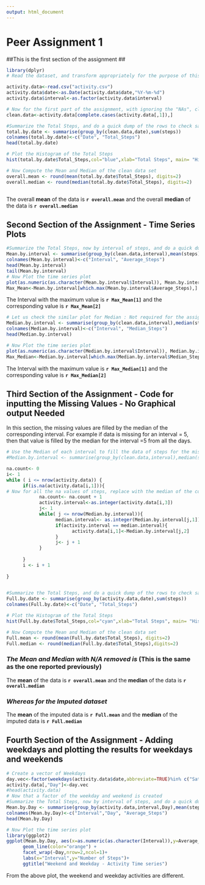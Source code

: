 ```yaml
---
output: html_document
---
```

Peer Assignment 1 
========================================
##This is the first section of the assignment ##

```r
library(dplyr)
# Read the dataset, and transform appropriately for the purpose of this assignment.

activity.data<-read.csv("activity.csv")
activity.data$date<-as.Date(activity.data$date,"%Y-%m-%d")
activity.data$interval<-as.factor(activity.data$interval)

# Now for the first part of the assignment, with ignoring the "NAs", clean the dataset
clean.data<-activity.data[complete.cases(activity.data[,1]),]

#Summarize the Total Steps, and do a quick dump of the rows to check sanity of the results.
total.by.date <- summarise(group_by(clean.data,date),sum(steps))
colnames(total.by.date)<-c("Date", "Total_Steps")
head(total.by.date)

# Plot the Histogram of the Total Steps
hist(total.by.date$Total_Steps,col="blue",xlab="Total Steps", main= "Histogram of Total Steps")

# Now Compute the Mean and Median of the clean data set
overall.mean <- round(mean(total.by.date$Total_Steps), digits=2)
overall.median <- round(median(total.by.date$Total_Steps), digits=2)



```


The overall **mean** of the data is **`r overall.mean`** and the overall **median** of the data is **`r overall.median`**

## Second Section of the Assignment - Time Series Plots ##
``` r
#Summarize the Total Steps, now by interval of steps, and do a quick dump of the rows to check sanity of the results.
Mean.by.interval <- summarise(group_by(clean.data,interval),mean(steps))
colnames(Mean.by.interval)<-c("Interval", "Average_Steps")
head(Mean.by.interval)
tail(Mean.by.interval)
# Now Plot the time series plot
plot(as.numeric(as.character(Mean.by.interval$Interval)), Mean.by.interval$Average_Steps,col="red", lwd=2,type="l", main="Average # of Steps by Interval",xlab="Interval", ylab="Average Steps")
Max_Mean<-Mean.by.interval[which.max(Mean.by.interval$Average_Steps),]
```


The Interval with the maximum value is **`r Max_Mean[1]`** and the corresponding value is  **`r Max_Mean[2]`**

``` r

# Let us check the similar plot for Median : Not required for the assignment, however !!!
Median.by.interval <- summarise(group_by(clean.data,interval),median(steps))
colnames(Median.by.interval)<-c("Interval", "Median_Steps")
head(Median.by.interval)

# Now Plot the time series plot
plot(as.numeric(as.character(Median.by.interval$Interval)), Median.by.interval$Median_Steps,col="red", lwd=2,type="l", main="Median of # of Steps by Interval",xlab="Interval", ylab="Median")
Max_Median<-Median.by.interval[which.max(Median.by.interval$Median_Steps),]

```

The Interval with the maximum value is **`r Max_Median[1]`** and the corresponding value is  **`r Max_Median[2]`**


## Third Section of the Assignment - Code for inputting the Missing Values - No Graphical output Needed ##
In this section, the missing values are filled by the median of the corresponding interval. For example if data is missing for an interval = 5, then that value is filled by the median for the interval =5 from all the days.

``` r

# Use the Median of each interval to fill the data of steps for the missing value across the board.
#Median.by.interval <- summarise(group_by(clean.data,interval),median(steps))

na.count<- 0
i<- 1
while ( i <= nrow(activity.data)) {
      if(is.na(activity.data[i,1])){
# Now for all the na values of steps, replace with the median of the corresponding interval.              
            na.count<- na.count + 1
            activity.interval<-as.integer(activity.data[i,3])
            j<- 1
            while( j <= nrow(Median.by.interval)){
                  median.interval<- as.integer(Median.by.interval[j,1])
                  if(activity.interval == median.interval){
                        activity.data[i,1]<-Median.by.interval[j,2]
                  }
                  j<- j + 1
            }
            
      }
      i <- i + 1
      
}
  

#Summarize the Total Steps, and do a quick dump of the rows to check sanity of the results.
Full.by.date <- summarise(group_by(activity.data,date),sum(steps))
colnames(Full.by.date)<-c("Date", "Total_Steps")

# Plot the Histogram of the Total Steps
hist(Full.by.date$Total_Steps,col="cyan",xlab="Total Steps", main= "Histogram of Total Steps - Imputed Data")

# Now Compute the Mean and Median of the clean data set
Full.mean <- round(mean(Full.by.date$Total_Steps), digits=2)
Full.median <- round(median(Full.by.date$Total_Steps),digits=2)


```


### *The Mean and Median with N/A removed is* (This is the same as the one reported previously) ###
The **mean** of the data is **`r overall.mean`** and the **median** of the data is **`r overall.median`**

### *Whereas for the Imputed dataset* ###
The **mean** of the imputed data is **`r Full.mean`** and the **median** of the imputed data is **`r Full.median`**


## Fourth Section of the Assignment - Adding weekdays and plotting the results for weekdays and weekends ##

``` r
# Create a vector of Weekdays
day.vec<-factor(weekdays(activity.data$date,abbreviate=TRUE)%in% c("Sat","Sun"),levels=c(TRUE,FALSE),labels=c("Weekend","Weekday"))
activity.data[,"Day"]<-day.vec
#head(activity.data)
# Now that a factor of the weekday and weekend is created
#Summarize the Total Steps, now by interval of steps, and do a quick dump of the rows to check sanity of the results.
Mean.by.Day <- summarise(group_by(activity.data,interval,Day),mean(steps))
colnames(Mean.by.Day)<-c("Interval","Day", "Average_Steps")
head(Mean.by.Day)

# Now Plot the time series plot
library(ggplot2)
ggplot(Mean.by.Day, aes(x=as.numeric(as.character(Interval)),y=Average_Steps))+ 
      geom_line(color="orange") +
      facet_wrap(~Day,nrow=2,ncol=1)+
      labs(x="Interval",y="Number of Steps")+
      ggtitle("Weekend and Weekday - Activity Time series")

```

From the above plot, the weekend and weekday activities are different.